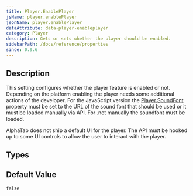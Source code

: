 ```yaml
---
title: Player.EnablePlayer
jsName: player.enablePlayer
jsonName: player.enablePlayer
dataAttribute: data-player-enableplayer
category: Player
description: Gets or sets whether the player should be enabled.
sidebarPath: /docs/reference/properties
since: 0.9.6
---
```



## Description

This setting configures whether the player feature is enabled or not. Depending on the platform enabling the player needs some additional actions of the developer. 
For the JavaScript version the [Player.SoundFont](/docs/reference/property/soundfont) property must be set to the URL of the sound font that should be used or it must be loaded manually via API. 
For .net manually the soundfont must be loaded. 

AlphaTab does not ship a default UI for the player. The API must be hooked up to some UI controls to allow the user to interact with the player.

<PropertyDescription metadata={metadata} />

## Types

<TypeTable>
    <TypeRow name="bool" />
</TypeTable>

## Default Value

`false`